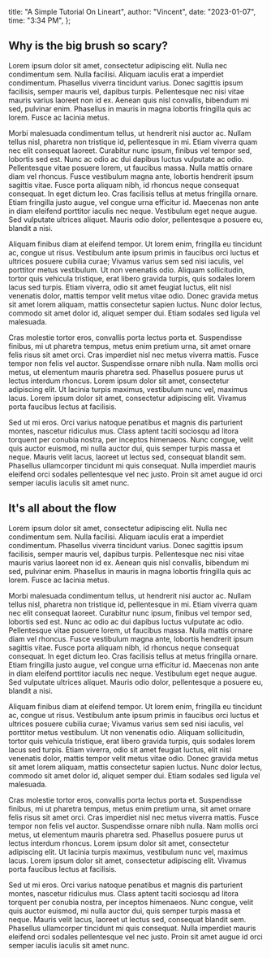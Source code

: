 
  title: "A Simple Tutorial On Lineart",
  author: "Vincent",
  date: "2023-01-07",
  time: "3:34 PM",
};


## Why is the big brush so scary?

Lorem ipsum dolor sit amet, consectetur adipiscing elit. Nulla nec condimentum sem. Nulla facilisi. Aliquam iaculis erat a imperdiet condimentum. Phasellus viverra tincidunt varius. Donec sagittis ipsum facilisis, semper mauris vel, dapibus turpis. Pellentesque nec nisi vitae mauris varius laoreet non id ex. Aenean quis nisl convallis, bibendum mi sed, pulvinar enim. Phasellus in mauris in magna lobortis fringilla quis ac lorem. Fusce ac lacinia metus.

Morbi malesuada condimentum tellus, ut hendrerit nisi auctor ac. Nullam tellus nisl, pharetra non tristique id, pellentesque in mi. Etiam viverra quam nec elit consequat laoreet. Curabitur nunc ipsum, finibus vel tempor sed, lobortis sed est. Nunc ac odio ac dui dapibus luctus vulputate ac odio. Pellentesque vitae posuere lorem, ut faucibus massa. Nulla mattis ornare diam vel rhoncus. Fusce vestibulum magna ante, lobortis hendrerit ipsum sagittis vitae. Fusce porta aliquam nibh, id rhoncus neque consequat consequat. In eget dictum leo. Cras facilisis tellus at metus fringilla ornare. Etiam fringilla justo augue, vel congue urna efficitur id. Maecenas non ante in diam eleifend porttitor iaculis nec neque. Vestibulum eget neque augue. Sed vulputate ultrices aliquet. Mauris odio dolor, pellentesque a posuere eu, blandit a nisi.

Aliquam finibus diam at eleifend tempor. Ut lorem enim, fringilla eu tincidunt ac, congue ut risus. Vestibulum ante ipsum primis in faucibus orci luctus et ultrices posuere cubilia curae; Vivamus varius sem sed nisi iaculis, vel porttitor metus vestibulum. Ut non venenatis odio. Aliquam sollicitudin, tortor quis vehicula tristique, erat libero gravida turpis, quis sodales lorem lacus sed turpis. Etiam viverra, odio sit amet feugiat luctus, elit nisl venenatis dolor, mattis tempor velit metus vitae odio. Donec gravida metus sit amet lorem aliquam, mattis consectetur sapien luctus. Nunc dolor lectus, commodo sit amet dolor id, aliquet semper dui. Etiam sodales sed ligula vel malesuada.

Cras molestie tortor eros, convallis porta lectus porta et. Suspendisse finibus, mi ut pharetra tempus, metus enim pretium urna, sit amet ornare felis risus sit amet orci. Cras imperdiet nisl nec metus viverra mattis. Fusce tempor non felis vel auctor. Suspendisse ornare nibh nulla. Nam mollis orci metus, ut elementum mauris pharetra sed. Phasellus posuere purus ut lectus interdum rhoncus. Lorem ipsum dolor sit amet, consectetur adipiscing elit. Ut lacinia turpis maximus, vestibulum nunc vel, maximus lacus. Lorem ipsum dolor sit amet, consectetur adipiscing elit. Vivamus porta faucibus lectus at facilisis.

Sed ut mi eros. Orci varius natoque penatibus et magnis dis parturient montes, nascetur ridiculus mus. Class aptent taciti sociosqu ad litora torquent per conubia nostra, per inceptos himenaeos. Nunc congue, velit quis auctor euismod, mi nulla auctor dui, quis semper turpis massa et neque. Mauris velit lacus, laoreet ut lectus sed, consequat blandit sem. Phasellus ullamcorper tincidunt mi quis consequat. Nulla imperdiet mauris eleifend orci sodales pellentesque vel nec justo. Proin sit amet augue id orci semper iaculis iaculis sit amet nunc.

## It's all about the flow

Lorem ipsum dolor sit amet, consectetur adipiscing elit. Nulla nec condimentum sem. Nulla facilisi. Aliquam iaculis erat a imperdiet condimentum. Phasellus viverra tincidunt varius. Donec sagittis ipsum facilisis, semper mauris vel, dapibus turpis. Pellentesque nec nisi vitae mauris varius laoreet non id ex. Aenean quis nisl convallis, bibendum mi sed, pulvinar enim. Phasellus in mauris in magna lobortis fringilla quis ac lorem. Fusce ac lacinia metus.

Morbi malesuada condimentum tellus, ut hendrerit nisi auctor ac. Nullam tellus nisl, pharetra non tristique id, pellentesque in mi. Etiam viverra quam nec elit consequat laoreet. Curabitur nunc ipsum, finibus vel tempor sed, lobortis sed est. Nunc ac odio ac dui dapibus luctus vulputate ac odio. Pellentesque vitae posuere lorem, ut faucibus massa. Nulla mattis ornare diam vel rhoncus. Fusce vestibulum magna ante, lobortis hendrerit ipsum sagittis vitae. Fusce porta aliquam nibh, id rhoncus neque consequat consequat. In eget dictum leo. Cras facilisis tellus at metus fringilla ornare. Etiam fringilla justo augue, vel congue urna efficitur id. Maecenas non ante in diam eleifend porttitor iaculis nec neque. Vestibulum eget neque augue. Sed vulputate ultrices aliquet. Mauris odio dolor, pellentesque a posuere eu, blandit a nisi.

Aliquam finibus diam at eleifend tempor. Ut lorem enim, fringilla eu tincidunt ac, congue ut risus. Vestibulum ante ipsum primis in faucibus orci luctus et ultrices posuere cubilia curae; Vivamus varius sem sed nisi iaculis, vel porttitor metus vestibulum. Ut non venenatis odio. Aliquam sollicitudin, tortor quis vehicula tristique, erat libero gravida turpis, quis sodales lorem lacus sed turpis. Etiam viverra, odio sit amet feugiat luctus, elit nisl venenatis dolor, mattis tempor velit metus vitae odio. Donec gravida metus sit amet lorem aliquam, mattis consectetur sapien luctus. Nunc dolor lectus, commodo sit amet dolor id, aliquet semper dui. Etiam sodales sed ligula vel malesuada.

Cras molestie tortor eros, convallis porta lectus porta et. Suspendisse finibus, mi ut pharetra tempus, metus enim pretium urna, sit amet ornare felis risus sit amet orci. Cras imperdiet nisl nec metus viverra mattis. Fusce tempor non felis vel auctor. Suspendisse ornare nibh nulla. Nam mollis orci metus, ut elementum mauris pharetra sed. Phasellus posuere purus ut lectus interdum rhoncus. Lorem ipsum dolor sit amet, consectetur adipiscing elit. Ut lacinia turpis maximus, vestibulum nunc vel, maximus lacus. Lorem ipsum dolor sit amet, consectetur adipiscing elit. Vivamus porta faucibus lectus at facilisis.

Sed ut mi eros. Orci varius natoque penatibus et magnis dis parturient montes, nascetur ridiculus mus. Class aptent taciti sociosqu ad litora torquent per conubia nostra, per inceptos himenaeos. Nunc congue, velit quis auctor euismod, mi nulla auctor dui, quis semper turpis massa et neque. Mauris velit lacus, laoreet ut lectus sed, consequat blandit sem. Phasellus ullamcorper tincidunt mi quis consequat. Nulla imperdiet mauris eleifend orci sodales pellentesque vel nec justo. Proin sit amet augue id orci semper iaculis iaculis sit amet nunc.


